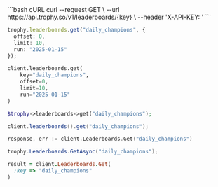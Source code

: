 <CodeGroup>
```bash cURL
curl --request GET \
  --url https://api.trophy.so/v1/leaderboards/{key} \
  --header 'X-API-KEY: <api-key>'
```

```typescript Node
trophy.leaderboards.get("daily_champions", {
  offset: 0,
  limit: 10,
  run: "2025-01-15"
});
```

```python Python
client.leaderboards.get(
    key="daily_champions",
    offset=0,
    limit=10,
    run="2025-01-15"
)
```

```php PHP
$trophy->leaderboards->get("daily_champions");
```

```java Java
client.leaderboards().get("daily_champions");
```

```go Go
response, err := client.Leaderboards.Get("daily_champions")
```

```csharp C#
trophy.Leaderboards.GetAsync("daily_champions");
```

```ruby Ruby
result = client.Leaderboards.Get(
  :key => "daily_champions"
)
```

</CodeGroup>
